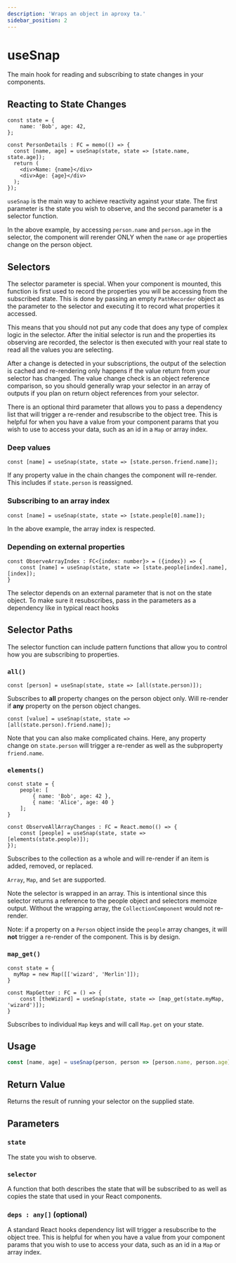 ```yaml
---
description: 'Wraps an object in aproxy ta.'
sidebar_position: 2
---
```


# useSnap

The main hook for reading and subscribing to state changes in your components.

## Reacting to State Changes

```tsx
const state = {    
    name: 'Bob', age: 42,    
};

const PersonDetails : FC = memo(() => {
  const [name, age] = useSnap(state, state => [state.name, state.age]);
  return (
    <div>Name: {name}</div>
    <div>Age: {age}</div>
  );
});
```

`useSnap` is the main way to achieve reactivity against your state.  The first parameter is the state you wish to observe, and the second parameter is a selector function.

In the above example, by accessing `person.name` and `person.age` in the selector, the component will rerender ONLY when the `name` or `age` properties change on the person object.  

## Selectors

The selector parameter is special.  When your component is mounted, this function is first used to record the properties you will be accessing from the subscribed state.  This is done by passing an empty `PathRecorder` object as the parameter to the selector and executing it to record what properties it accessed.  

This means that you should not put any code that does any type of complex logic in the selector.  After the initial selector is run and the properties its observing are recorded, the selector is then executed with your real state to read all the values you are selecting.

After a change is detected in your subscriptions, the output of the selection is cached and re-rendering only happens if the value return from your selector has changed.  The value change check is an object reference comparison, so you should generally wrap your selector in an array of outputs if you plan on return object references from your selector.

There is an optional third parameter that allows you to pass a dependency list that will trigger a re-render and resubscribe to the object tree.  This is helpful for when you have a value from your component params that you wish to use to access your data, such as an id in a `Map` or array index. 

### Deep values

```tsx
const [name] = useSnap(state, state => [state.person.friend.name]);
```
If any property value in the chain changes the component will re-render. This includes if `state.person` is reassigned.

### Subscribing to an array index
```tsx
const [name] = useSnap(state, state => [state.people[0].name]);
```
In the above example, the array index is respected.

### Depending on external properties

```tsx
const ObserveArrayIndex : FC<{index: number}> = ({index}) => {    
    const [name] = useSnap(state, state => [state.people[index].name], [index]);
}
```

The selector depends on an external parameter that is not on the state object.  To make sure it resubscribes, pass in the parameters as a dependency like in typical react hooks

## Selector Paths

The selector function can include pattern functions that allow you to control how you are subscribing to properties.

### `all()`
```tsx
const [person] = useSnap(state, state => [all(state.person)]);
```
Subscribes to **all** property changes on the person object only.  Will re-render if **any** property on the person object changes.

```tsx
const [value] = useSnap(state, state => [all(state.person).friend.name]);
```
Note that you can also make complicated chains.  Here, any property change on `state.person` will trigger a re-render as well as the subproperty `friend.name`.

### `elements()`
```tsx
const state = {
    people: [
        { name: 'Bob', age: 42 },
        { name: 'Alice', age: 40 }
    ];
}

const ObserveAllArrayChanges : FC = React.memo(() => {
    const [people] = useSnap(state, state => [elements(state.people)]);
});
```

Subscribes to the collection as a whole and will re-render if an item is added, removed, or replaced.  

`Array`, `Map`, and `Set` are supported. 

Note the selector is wrapped in an array. This is intentional since this selector returns a reference to the people object and selectors memoize output.  Without the wrapping array, the `CollectionComponent` would not re-render.

Note: if a property on a `Person` object inside the `people` array changes, it will **not** trigger a re-render of the component.  This is by design.

### `map_get()`

```tsx
const state = {
  myMap = new Map([['wizard', 'Merlin']]);
}

const MapGetter : FC = () => {    
    const [theWizard] = useSnap(state, state => [map_get(state.myMap, 'wizard')]);
}
```
Subscribes to individual `Map` keys and will call `Map.get` on your state.

## Usage

```typescript
const [name, age] = useSnap(person, person => [person.name, person.age]);
```

## Return Value

Returns the result of running your selector on the supplied state. 

## Parameters

### `state`

The state you wish to observe.  

### `selector`

A function that both describes the state that will be subscribed to as well as copies the state that used in your React components.

### `deps : any[]` (optional)

A standard React hooks dependency list will trigger a resubscribe to the object tree.  This is helpful for when you have a value from your component params that you wish to use to access your data, such as an id in a `Map` or array index. 